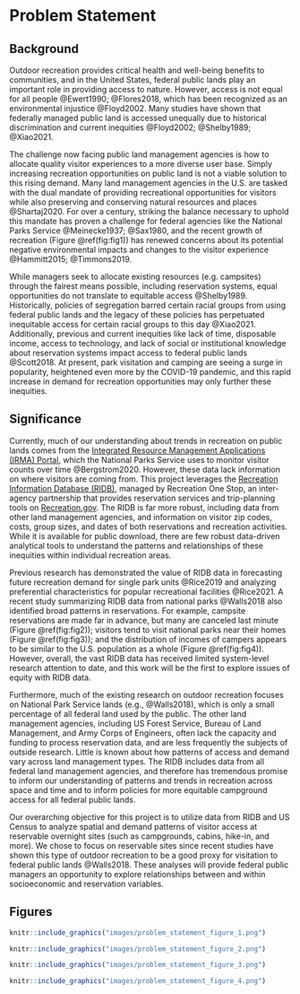 # Problem Statement

## Background

Outdoor recreation provides critical health and well-being benefits to communities, and in the United States, federal public lands play an important role in providing access to nature. However, access is not equal for all people @Ewert1990; @Flores2018, which has been recognized as an environmental injustice @Floyd2002. Many studies have shown that federally managed public land is accessed unequally due to historical discrimination and current inequities @Floyd2002; @Shelby1989; @Xiao2021. 

The challenge now facing public land management agencies is how to allocate quality visitor experiences to a more diverse user base. Simply increasing recreation opportunities on public land is not a viable solution to this rising demand. Many land management agencies in the U.S. are tasked with the dual mandate of providing recreational opportunities for visitors while also preserving and conserving natural resources and places @Shartaj2020. For over a century, striking the balance necessary to uphold this mandate has proven a challenge for federal agencies like the National Parks Service @Meinecke1937; @Sax1980, and the recent growth of recreation (Figure \@ref(fig:fig1)) has renewed concerns about its potential negative environmental impacts and changes to the visitor experience @Hammitt2015; @Timmons2019.

While managers seek to allocate existing resources (e.g. campsites) through the fairest means possible, including reservation systems, equal opportunities do not translate to equitable access @Shelby1989. Historically, policies of segregation barred certain racial groups from using federal public lands and the legacy of these policies has perpetuated inequitable access for certain racial groups to this day @Xiao2021. Additionally, previous and current inequities like lack of time, disposable income, access to technology, and lack of social or institutional knowledge about reservation systems impact access to federal public lands @Scott2018. At present, park visitation and camping are seeing a surge in popularity, heightened even more by the COVID-19 pandemic, and this rapid increase in demand for recreation opportunities may only further these inequities. 

## Significance

Currently, much of our understanding about trends in recreation on public lands comes from the [Integrated Resource Management Applications (IRMA) Portal](https://irma.nps.gov/Portal/), which the National Parks Service uses to monitor visitor counts over time @Bergstrom2020. However, these data lack information on where visitors are coming from. This project leverages the [Recreation Information Database (RIDB)](https://ridb.recreation.gov/landing), managed by Recreation One Stop, an inter-agency partnership that provides reservation services and trip-planning tools on [Recreation.gov](https://www.recreation.gov/). The RIDB is far more robust, including data from other land management agencies, and information on visitor zip codes, costs, group sizes, and dates of both reservations and recreation activities. While it is available for public download, there are few robust data-driven analytical tools to understand the patterns and relationships of these inequities within individual recreation areas. 

Previous research has demonstrated the value of RIDB data in forecasting future recreation demand for single park units @Rice2019 and analyzing preferential characteristics for popular recreational facilities @Rice2021. A recent study summarizing RIDB data from national parks @Walls2018 also identified broad patterns in reservations. For example, campsite reservations are made far in advance, but many are canceled last minute (Figure \@ref(fig:fig2)); visitors tend to visit national parks near their homes (Figure \@ref(fig:fig3)); and the distribution of incomes of campers appears to be similar to the U.S. population as a whole (Figure \@ref(fig:fig4)). However, overall, the vast RIDB data has received limited system-level research attention to date, and this work will be the first to explore issues of equity with RIDB data.

Furthermore, much of the existing research on outdoor recreation focuses on National Park Service lands (e.g., @Walls2018), which is only a small percentage of all federal land used by the public. The other land management agencies, including US Forest Service, Bureau of Land Management, and Army Corps of Engineers, often lack the capacity and funding to process reservation data, and are less frequently the subjects of outside research. Little is known about how patterns of access and demand vary across land management types. The RIDB includes data from all federal land management agencies, and therefore has tremendous promise to inform our understanding of patterns and trends in recreation across space and time and to inform policies for more equitable campground access for all federal public lands.

Our overarching objective for this project is to utilize data from RIDB and US Census to analyze spatial and demand patterns of visitor access at reservable overnight sites (such as campgrounds, cabins, hike-in, and more). We chose to focus on reservable sites since recent studies have shown this type of outdoor recreation to be a good proxy for visitation to federal public lands @Walls2018. These analyses will provide federal public managers an opportunity to explore relationships between and within socioeconomic and reservation variables.


## Figures

```r
knitr::include_graphics("images/problem_statement_figure_1.png")
```

```r
knitr::include_graphics("images/problem_statement_figure_2.png")
```

```r
knitr::include_graphics("images/problem_statement_figure_3.png")
```

```r
knitr::include_graphics("images/problem_statement_figure_4.png")
```



